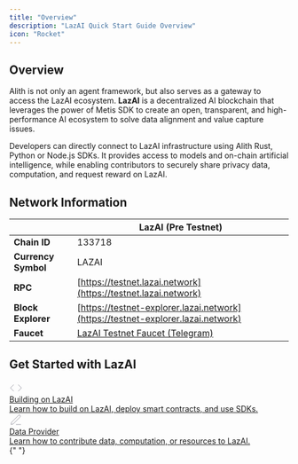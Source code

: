 ```yaml
---
title: "Overview"
description: "LazAI Quick Start Guide Overview"
icon: "Rocket"
---
```



## Overview

Alith is not only an agent framework, but also serves as a gateway to access the LazAI ecosystem. **LazAI** is a decentralized AI blockchain that leverages the power of Metis SDK to create an open, transparent, and high-performance AI ecosystem to solve data alignment and value capture issues.

Developers can directly connect to LazAI infrastructure using Alith Rust, Python or Node.js SDKs. It provides access to models and on-chain artificial intelligence, while enabling contributors to securely share privacy data, computation, and request reward on LazAI.

## Network Information

|                     | LazAI (Pre Testnet)                                                                                |
| ------------------- | -------------------------------------------------------------------------------------------------- |
| **Chain ID**        | 133718                                                                                             |
| **Currency Symbol** | LAZAI                                                                                              |
| **RPC**             | [https://testnet.lazai.network](https://testnet.lazai.network)                                     |
| **Block Explorer**  | [https://testnet-explorer.lazai.network](https://testnet-explorer.lazai.network)                   |
| **Faucet**          | [LazAI Testnet Faucet (Telegram)](https://t.me/lazai_testnet_bot)                                  |

<AddLazaiNetworkButton />

## Get Started with LazAI

<div
  style={{
    display: "flex",
    gap: "32px",
    marginTop: "32px",
    flexWrap: "wrap",
    justifyContent: "center",
  }}
>
  <a
    href="/docs/lazai/building-on-lazai"
    style={{
      flex: "1 1 340px",
      background: "#18181b",
      borderRadius: "16px",
      padding: "32px",
      minWidth: "320px",
      boxShadow: "0 1px 2px rgba(0,0,0,0.08)",
      border: "1px solid #27272a",
      textDecoration: "none",
      color: "#fff",
      display: "flex",
      flexDirection: "column",
      alignItems: "flex-start",
      transition: "box-shadow 0.15s, border 0.15s",
      cursor: "pointer",
      marginBottom: "16px",
    }}
  >
    <div
      style={{
        background: "#232326",
        borderRadius: "8px",
        padding: "10px",
        marginBottom: "18px",
        display: "flex",
        alignItems: "center",
        justifyContent: "center",
      }}
    >
      <svg
        width="24"
        height="24"
        fill="none"
        stroke="#a1a1aa"
        strokeWidth="2"
        strokeLinecap="round"
        strokeLinejoin="round"
      >
        <polyline points="16 18 22 12 16 6" />
        <polyline points="8 6 2 12 8 18" />
      </svg>
    </div>
    <div style={{ fontWeight: 700, fontSize: "1.18rem", marginBottom: "8px" }}>
      Building on LazAI
    </div>
    <div style={{ color: "#a1a1aa", fontSize: "1.05rem", fontWeight: 400 }}>
      Learn how to build on LazAI, deploy smart contracts, and use SDKs.
    </div>
  </a>
  <a
    href="/docs/lazai/data-provider"
    style={{
      flex: "1 1 340px",
      background: "#18181b",
      borderRadius: "16px",
      padding: "32px",
      minWidth: "320px",
      boxShadow: "0 1px 2px rgba(0,0,0,0.08)",
      border: "1px solid #27272a",
      textDecoration: "none",
      color: "#fff",
      display: "flex",
      flexDirection: "column",
      alignItems: "flex-start",
      transition: "box-shadow 0.15s, border 0.15s",
      cursor: "pointer",
      marginBottom: "16px",
    }}
  >
    <div
      style={{
        background: "#232326",
        borderRadius: "8px",
        padding: "10px",
        marginBottom: "18px",
        display: "flex",
        alignItems: "center",
        justifyContent: "center",
      }}
    >
      <svg
        width="24"
        height="24"
        fill="none"
        stroke="#a1a1aa"
        strokeWidth="2"
        strokeLinecap="round"
        strokeLinejoin="round"
      >
        <path d="M12 20h9" />
        <path d="M16.5 3.5a2.121 2.121 0 0 1 3 3L7 19l-4 1 1-4 12.5-12.5z" />
      </svg>
    </div>
    <div style={{ fontWeight: 700, fontSize: "1.18rem", marginBottom: "8px" }}>
      Data Provider
    </div>
    <div style={{ color: "#a1a1aa", fontSize: "1.05rem", fontWeight: 400 }}>
      Learn how to contribute data, computation, or resources to LazAI.
    </div>
  </a>
</div>{" "}
